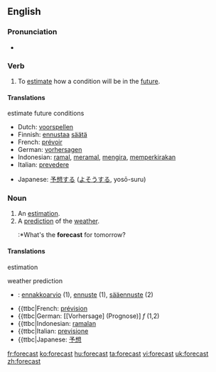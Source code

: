 ==English==

===Pronunciation===
*{{IPA|/'foɻkɑst/}}

===Verb===
{{en-verb|forecasts|forecasting|forecast}}

# To [[estimate]] how a condition will be in the [[future]].

====Translations====

;estimate future conditions
{{top}}
*Dutch: [[voorspellen]]
*Finnish: [[ennustaa]] [[sää]]tä
*French: [[prévoir]]
*German: [[vorhersagen]]
*Indonesian: [[ramal]], [[ramal|meramal]], [[kira|mengira]], [[kira|memperkirakan]]
*Italian: [[prevedere]]
{{mid}}
*Japanese: [[予想]]する ([[よそう]]する, yosō-suru)
{{bottom}}

===Noun===
{{en-noun}}

# An [[estimation]].
# A [[prediction]] of the [[weather]].
#:*What's the '''forecast''' for tomorrow?

====Translations====
;estimation
{{top}}
{{mid}}
{{bottom}}

;weather prediction
{{top}}
{{mid}}
{{bottom}}

{{checktrans}}
*{{ttbc|Finnish}}: [[ennakkoarvio]] (1), [[ennuste]] (1), [[sääennuste]] (2)
*{{ttbc|French: [[prévision]]
*{{ttbc|German: [[Vorhersage] (Prognose)] ''f'' (1,2)
*{{ttbc|Indonesian: [[ramal|ramalan]]
*{{ttbc|Italian: [[previsione]]
*{{ttbc|Japanese: [[予想]]

[[fr:forecast]]
[[ko:forecast]]
[[hu:forecast]]
[[ta:forecast]]
[[vi:forecast]]
[[uk:forecast]]
[[zh:forecast]]